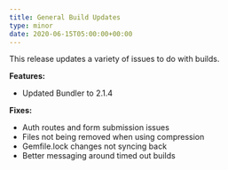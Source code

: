 ```yaml
---
title: General Build Updates
type: minor
date: 2020-06-15T05:00:00+00:00
---
```


This release updates a variety of issues to do with builds.

**Features:**

* Updated Bundler to 2.1.4

**Fixes:**

* Auth routes and form submission issues
* Files not being removed when using compression
* Gemfile.lock changes not syncing back
* Better messaging around timed out builds